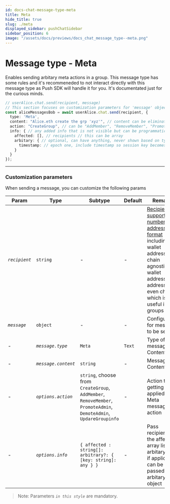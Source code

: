 ```yaml
---
id: docs-chat-message-type-meta
title: Meta
hide_title: true
slug: ./meta
displayed_sidebar: pushChatSidebar
sidebar_position: 6
image: "/assets/docs/previews/docs_chat_message_type--meta.png"
---
```


# Message type - Meta
Enables sending arbitary meta actions in a group. This message type has some rules and it's recommeneded to not interact directly with this message type as Push SDK will handle it for you. It's documentated just for the curious minds.

<head>
  <title>Message Type - Meta | Push Chat | Push Documentation</title>
</head>


<Tabs className="codetabs" groupId="code-examples">
  <TabItem value="js" attributes={{className: "codetab js"}} default>
    

  ```typescript
  // userAlice.chat.send(recipient, message)
  // This section focuses on customization parameters for 'message' object
  const aliceMessagesBob = await userAlice.chat.send(recipient, {
    type: 'Meta',
    content: "Alice.eth create the grp 'xyz'", // content can be eliminated
    action: "CreateGroup", // can be "AddMember", "RemoveMember", "PromoteAdmin", etc
    info: { // any added info that is not visible but can be programmatically understood
      affected: [], // recipients // this can be array
      arbitary: { // optional, can have anything, never shown based on type
        timestamp: // epoch one, include timestamp so session key becomes different
      }
    }
  });
  ```

  </TabItem>
</Tabs>

---

### Customization parameters
When sending a message, you can customize the following params

| Param                  | Type                   | Subtype                                                        | Default | Remarks                                                                             |
| ---------------------- | ---------------------- |--------------------------------------------------------------- | ------- | ----------------------------------------------------------------------------------- |
| _`recipient`_          | `string`               | -                                                              | -       | [Recipient supports a number of address format](/docs/chat/build/types-of-recipient) including wallet address, chain agnostic wallet address, NFT addresses or even chatid which is useful in groups |
| _`message`_            | `object`               | -                                                              | -       | Configuration for message to be sent                                                |
| -                      | _`message.type`_       | `Meta`                                                         | `Text`  | Type of message Content                                                             |
| -                      | _`message.content`_    | `string`                                                       | -       | Message Content                                                                     |
| -                      | _`options.action`_     | `string`, choose from `CreateGroup`, `AddMember`, `RemoveMember`, `PromoteAdmin`, `DemoteAdmin`, `UpdareGroupinfo` | -       | Action that is getting applied in the Meta message action                                                                      |
| -                      | _`options.info`_       | `{ affected : string[]: arbitrary?: { [key: string]: any } }`  | -       | Pass recipients in the affected array list, any arbitary data if applicable can be passed in arbitary object |

> Note: Parameters _`in this style`_ are mandatory.